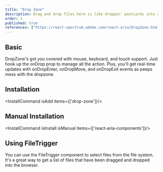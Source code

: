```yaml
---
title: "Drop Zone"
description: Drag and drop files here is like droppin' postcards into a mailbox easy and effective for quick uploads.
order: 1
published: true
references: ["https://react-spectrum.adobe.com/react-aria/DropZone.html#props"]
---
```


## Basic

DropZone's got you covered with mouse, keyboard, and touch support. Just hook up the onDrop prop to manage all the action. Plus, you'll get real-time updates with onDropEnter, onDropMove, and onDropExit events as peeps mess with the dropzone.

## Installation
<InstallCommand isAdd items={['drop-zone']}/>

<How toUse="drag-and-drop/drop-zone-demo" />

## Manual Installation

<InstallCommand isInstall isManual items={['react-aria-components']}/>

<SourceCode toShow='drop-zone'/>

## Using FileTrigger
You can use the FileTrigger component to select files from the file system. It's a great way to get a list of files that have been
dragged and dropped into the browser.

<How toUse="drag-and-drop/drop-zone-and-file-trigger-demo" />
